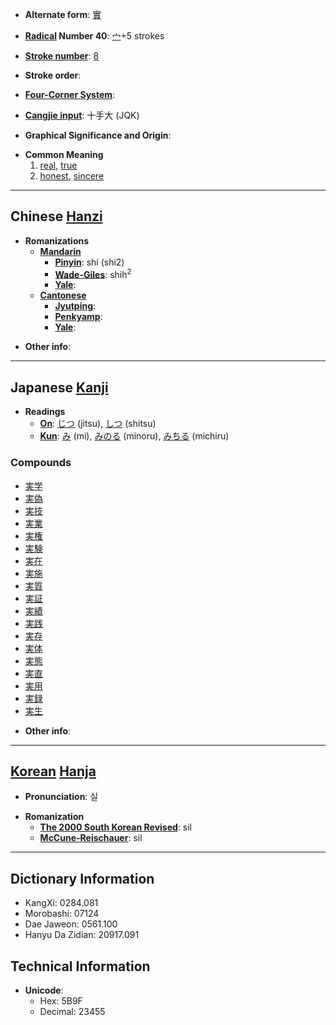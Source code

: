 * '''Alternate form''': [[實]]

* '''[[Wiktionary:Chinese radical index| Radical]] Number 40''': [[Wiktionary:Chinese radical index 宀|宀]]+5 strokes

* '''[[Wiktionary:Chinese total strokes index|Stroke number]]''': [[Wiktionary:Chinese total strokes index 8|8]]

* '''Stroke order''': 

* '''[[Wiktionary:Chinese four corner index|Four-Corner System]]''': 

* '''[[Wiktionary:Chinese Cangjie index|Cangjie input]]''': 十手大 (JQK)

* '''Graphical Significance and Origin''': 

* '''Common Meaning'''
*# [[real]], [[true]]
*# [[honest]], [[sincere]]


----

== Chinese [[Hanzi]] ==

* '''Romanizations'''
** '''[[Mandarin]]'''
*** '''[[Pinyin]]''': shí (shi2)
*** '''[[Wade-Giles]]''': shih<sup>2</sup>
*** '''[[Yale]]''': 
** '''[[Cantonese]]'''
*** '''[[Jyutping]]''':
*** '''[[Penkyamp]]''': 
*** '''[[Yale]]''': 

* '''Other info''': 

----

== Japanese [[Kanji]] ==

* '''Readings'''
** '''[[On]]''': [[じつ]] (jitsu), [[しつ]] (shitsu)
** '''[[Kun]]''': [[み]] (mi), [[みのる]] (minoru), [[みちる]] (michiru)

===Compounds===
*[[実学]]
*[[実偽]]
*[[実技]]
*[[実業]]
*[[実権]]
*[[実験]]
*[[実在]]
*[[実施]]
*[[実質]]
*[[実証]]
*[[実績]]
*[[実践]]
*[[実存]]
*[[実体]]
*[[実態]]
*[[実直]]
*[[実用]]
*[[実録]]
*[[実生]]

* '''Other info''':  

----

== [[Korean]] [[Hanja]] ==

* '''Pronunciation''': 실

* '''Romanization'''
** '''[[The 2000 South Korean Revised Romanization|The 2000 South Korean Revised]]''': sil
** '''[[McCune-Reischauer]]''': sil

----

== Dictionary Information ==

* KangXi: 0284.081
* Morobashi: 07124
* Dae Jaweon: 0561.100
* Hanyu Da Zidian: 20917.091

== Technical Information ==

* '''Unicode''':
** Hex: 5B9F
** Decimal: 23455